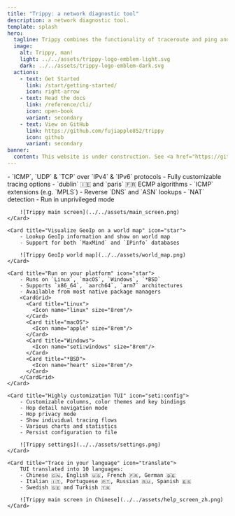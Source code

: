 ```yaml
---
title: "Trippy: a network diagnostic tool"
description: a network diagnostic tool.
template: splash
hero:
  tagline: Trippy combines the functionality of traceroute and ping and is designed to assist with the analysis of networking issues.
  image:
    alt: Trippy, man!
    light: ../../assets/trippy-logo-emblem-light.svg
    dark: ../../assets/trippy-logo-emblem-dark.svg
  actions:
    - text: Get Started
      link: /start/getting-started/
      icon: right-arrow
    - text: Read the docs
      link: /reference/cli/
      icon: open-book
      variant: secondary
    - text: View on GitHub
      link: https://github.com/fujiapple852/trippy
      icon: github
      variant: secondary
banner:
  content: This website is under construction. See <a href="https://github.com/fujiapple852/trippy">GitHub</a> for the latest information.
---
```



<CardGrid stagger>
	<Card title="Powerful tracing features" icon="rocket">
	    - `ICMP`, `UDP` & `TCP` over `IPv4` & `IPv6` protocols
	    - Fully customizable tracing options
	    - `dublin` 🇮🇪 and `paris` 🇫🇷 ECMP algorithms
	    - `ICMP` extensions (e.g. `MPLS`)
	    - Reverse `DNS` and `ASN` lookups
	    - `NAT` detection
	    - Run in unprivileged mode

		![Trippy main screen](../../assets/main_screen.png)
	</Card>

	<Card title="Visualize GeoIp on a world map" icon="star">
        - Lookup GeoIp information and show on world map
        - Support for both `MaxMind` and `IPinfo` databases

		![Trippy GeoIp world map](../../assets/world_map.png)
	</Card>

    <Card title="Run on your platform" icon="star">
        - Runs on `Linux`, `macOS`, `Windows`, `*BSD`
        - Supports `x86_64`, `aarch64`, `arm7` architectures
        - Available from most native package managers
        <CardGrid>
          <Card title="Linux">
            <Icon name="linux" size="8rem"/>
          </Card>
          <Card title="macOS">
            <Icon name="apple" size="8rem"/>
          </Card>
          <Card title="Windows">
            <Icon name="seti:windows" size="8rem"/>
          </Card>
          <Card title="*BSD">
            <Icon name="heart" size="8rem"/>
          </Card>
        </CardGrid>
    </Card>

	<Card title="Highly customization TUI" icon="seti:config">
	    - Customizable columns, color themes and key bindings
	    - Hop detail navigation mode
	    - Hop privacy mode
	    - Show individual tracing flows
	    - Various charts and statistics
	    - Persist configuration to file

		![Trippy settings](../../assets/settings.png)
	</Card>

	<Card title="Trace in your language" icon="translate">
	    TUI translated into 10 languages:
	    - Chinese 🇨🇳, English 🇺🇸, French 🇫🇷, German 🇩🇪
	    - Italian 🇮🇹, Portuguese 🇵🇹, Russian 🇷🇺, Spanish 🇪🇸
	    - Swedish 🇸🇪 and Turkish 🇹🇷

		![Trippy main screen in Chinese](../../assets/help_screen_zh.png)
	</Card>

</CardGrid>
